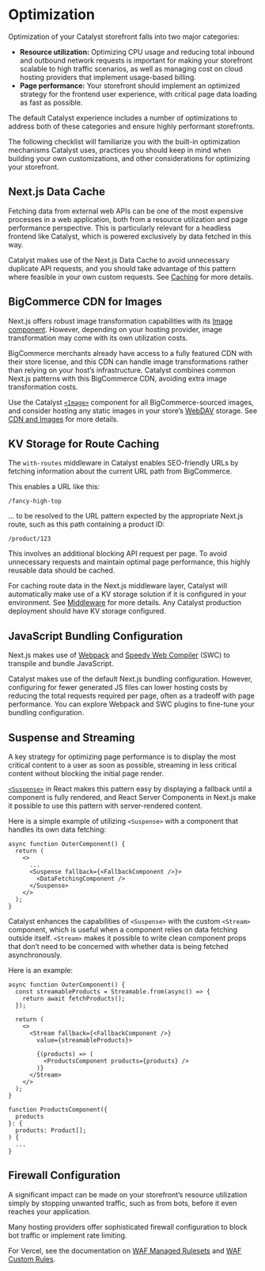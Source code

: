 # Optimization

Optimization of your Catalyst storefront falls into two major categories:

* **Resource utilization:** Optimizing CPU usage and reducing total inbound and outbound network requests is important for making your storefront scalable to high traffic scenarios, as well as managing cost on cloud hosting providers that implement usage-based billing.
* **Page performance:** Your storefront should implement an optimized strategy for the frontend user experience, with critical page data loading as fast as possible.

The default Catalyst experience includes a number of optimizations to address both of these categories and ensure highly performant storefronts. 

The following checklist will familiarize you with the built-in optimization mechanisms Catalyst uses, practices you should keep in mind when building your own customizations, and other considerations for optimizing your storefront.

## Next.js Data Cache

Fetching data from external web APIs can be one of the most expensive processes in a web application, both from a resource utilization and page performance perspective. This is particularly relevant for a headless frontend like Catalyst, which is powered exclusively by data fetched in this way.

Catalyst makes use of the Next.js Data Cache to avoid unnecessary duplicate API requests, and you should take advantage of this pattern where feasible in your own custom requests. See [Caching](/docs/storefront/catalyst/development/caching) for more details.

## BigCommerce CDN for Images

Next.js offers robust image transformation capabilities with its [Image component](https://nextjs.org/docs/app/api-reference/components/image). However, depending on your hosting provider, image transformation may come with its own utilization costs.

BigCommerce merchants already have access to a fully featured CDN with their store license, and this CDN can handle image transformations rather than relying on your host’s infrastructure. Catalyst combines common Next.js patterns with this BigCommerce CDN, avoiding extra image transformation costs.

Use the Catalyst [`<Image>`](https://github.com/bigcommerce/catalyst/blob/main/core/components/image/index.tsx) component for all BigCommerce-sourced images, and consider hosting any static images in your store’s [WebDAV](https://support.bigcommerce.com/s/article/File-Access-WebDAV) storage. See [CDN and Images](/docs/storefront/catalyst/development/cdn-and-images) for more details.

## KV Storage for Route Caching

The `with-routes` middleware in Catalyst enables SEO-friendly URLs by fetching information about the current URL path from BigCommerce.

This enables a URL like this:

```
/fancy-high-top
```

... to be resolved to the URL pattern expected by the appropriate Next.js route, such as this path containing a product ID:

```
/product/123
```

This involves an additional blocking API request per page.  To avoid unnecessary requests and maintain optimal page performance, this highly reusable data should be cached.

For caching route data in the Next.js middleware layer, Catalyst will automatically make use of a KV storage solution if it is configured in your environment. See [Middleware](/docs/storefront/catalyst/development/middleware) for more details.  Any Catalyst production deployment should have KV storage configured.

## JavaScript Bundling Configuration

Next.js makes use of [Webpack](https://webpack.js.org/) and [Speedy Web Compiler](https://swc.rs/) (SWC) to transpile and bundle JavaScript.

Catalyst makes use of the default Next.js bundling configuration. However, configuring for fewer generated JS files can lower hosting costs by reducing the total requests required per page, often as a tradeoff with page performance.  You can explore Webpack and SWC plugins to fine-tune your bundling configuration.

## Suspense and Streaming

A key strategy for optimizing page performance is to display the most critical content to a user as soon as possible, streaming in less critical content without blocking the initial page render.

[`<Suspense>`](https://react.dev/reference/react/Suspense) in React makes this pattern easy by displaying a fallback until a component is fully rendered, and React Server Components in Next.js make it possible to use this pattern with server-rendered content.

Here is a simple example of utilizing `<Suspense>` with a component that handles its own data fetching:

```tsx {5-7}
async function OuterComponent() {
  return (
    <>
      ...
      <Suspense fallback={<FallbackComponent />}>
        <DataFetchingComponent />
      </Suspense>
    </>
  );
}
```

Catalyst enhances the capabilities of `<Suspense>` with the custom `<Stream>` component, which is useful when a component relies on data fetching outside itself. `<Stream>` makes it possible to write clean component props that don’t need to be concerned with whether data is being fetched asynchronously.

Here is an example:

```tsx {8-14}
async function OuterComponent() {
  const streamableProducts = Streamable.from(async() => {
    return await fetchProducts();
  });

  return (
    <>
      <Stream fallback={<FallbackComponent />} 
        value={streamableProducts}>
      
        {(products) => (    
          <ProductsComponent products={products} />
        )}
      </Stream>
    </>
  );
}

function ProductsComponent({
  products
}: {
  products: Product[];
) {
  ...
}
```

## Firewall Configuration

A significant impact can be made on your storefront’s resource utilization simply by stopping unwanted traffic, such as from bots, before it even reaches your application.

Many hosting providers offer sophisticated firewall configuration to block bot traffic or implement rate limiting.

For Vercel, see the documentation on [WAF Managed Rulesets](https://vercel.com/docs/vercel-firewall/vercel-waf/managed-rulesets#configure-bot-protection-managed-ruleset) and [WAF Custom Rules](https://vercel.com/docs/vercel-firewall/vercel-waf/custom-rules).
